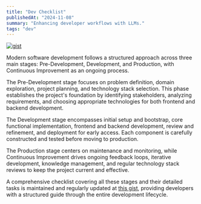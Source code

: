 ```yaml
---
title: "Dev Checklist"
publishedAt: "2024-11-08"
summary: "Enhancing developer workflows with LLMs."
tags: "dev"
---
```


[![gist](https://img.shields.io/badge/gist%20doc-8A2BE2)](https://gist.github.com/mpazaryna/7fdf77ff89e28fdf550cd2894a8aae82)

Modern software development follows a structured approach across three main stages: Pre-Development, Development, and
Production, with Continuous Improvement as an ongoing process.

The Pre-Development stage focuses on problem definition, domain exploration, project planning, and technology 
stack selection. This phase establishes the project's foundation by identifying stakeholders, analyzing 
requirements, and choosing appropriate technologies for both frontend and backend development.

The Development stage encompasses initial setup and bootstrap, core functional implementation, frontend 
and backend development, review and refinement, and deployment for early access. Each component is 
carefully constructed and tested before moving to production.

The Production stage centers on maintenance and monitoring, while Continuous Improvement drives 
ongoing feedback loops, iterative development, knowledge management, and regular technology stack 
reviews to keep the project current and effective.

A comprehensive checklist covering all these stages and their detailed tasks is maintained 
and regularly updated at [this gist](https://gist.github.com/mpazaryna/7fdf77ff89e28fdf550cd2894a8aae82), providing 
developers with a structured guide through the entire development lifecycle.
